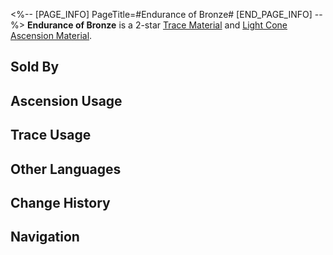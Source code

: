 <%-- [PAGE_INFO]
PageTitle=#Endurance of Bronze#
[END_PAGE_INFO] --%>
{{Item Infobox
|id          = 110141
|image       = Item Endurance of Bronze.png
|type        = Trace Material
|type2       = Light Cone Ascension Material
|invCategory = Upgrade Materials
|rarity      = 2
|effect      = A crude but durable ancient hand-held bronze shield. Used to level up Traces slightly for {{Color|h|Preservation}} characters.
|description = Ancient legends entail a war where humans exhausted all primitive methods, following the gods into battle against overwhelmingly powerful beasts.<br />This shield is a witness to that war.
|source1     = [[Calyx (Supply Zone)]]
|source2     = [[Embers Exchange]]
|source3     = [[Omni-Synthesizer]] &mdash; Material Exchange
}}
{{Description|''"There's no choice but to stop it, even if the efforts are futile."''}}
'''Endurance of Bronze''' is a 2-star [[Trace Material]] and [[Light Cone Ascension Material]].

==Sold By==
{{Shop Availability}}

==Ascension Usage==
{{Ascension Usage}}

==Trace Usage==
{{Trace Usage}}

==Other Languages==
{{Other Languages
|en   = Endurance of Bronze
|zhs  = 青铜的执着
|zht  = 青銅的執著
|ja   = 青銅の執着
|ko   = 청동의 집념
|es   = Persistencia del bronce
|fr   = Endurance de bronze
|ru   = Выносливость бронзы
|th   = Endurance of Bronze
|vi   = Cố Chấp Của Đồng
|de   = Beständigkeit von Bronze
|id   = Endurance of Bronze
|pt   = Resistência de Bronze
}}

==Change History==
{{Change History|1.0}}

==Navigation==
{{Upgrade Material Navbox}}